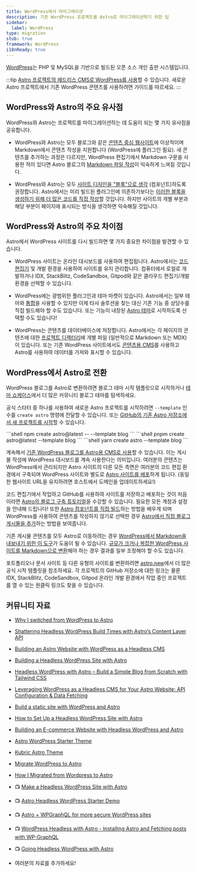 ```yaml
---
title: WordPress에서 마이그레이션
description: 기존 WordPress 프로젝트를 Astro로 마이그레이션하기 위한 팁
sidebar:
  label: WordPress
type: migration
stub: true
framework: WordPress
i18nReady: true
---
```



[WordPress](https://wordpress.org)는 PHP 및 MySQL을 기반으로 빌드된 오픈 소스 개인 출판 시스템입니다.

:::tip
[Astro 프로젝트의 헤드리스 CMS로 WordPress를 사용](/ko/guides/cms/wordpress/)할 수 있습니다. 새로운 Astro 프로젝트에서 기존 WordPress 콘텐츠를 사용하려면 가이드를 따르세요.
:::

## WordPress와 Astro의 주요 유사점

WordPress와 Astro는 프로젝트를 마이그레이션하는 데 도움이 되는 몇 가지 유사점을 공유합니다.

- WordPress와 Astro는 모두 블로그와 같은 [콘텐츠 중심 웹사이트](/ko/concepts/why-astro/#콘텐츠-중심)에 이상적이며 Markdown에서 콘텐츠 작성을 지원합니다 (WordPress에 플러그인 필요). 새 콘텐츠를 추가하는 과정은 다르지만, WordPress 편집기에서 Markdown 구문을 사용한 적이 있다면 Astro 블로그의 [Markdown 파일 작성](/ko/guides/markdown-content/)이 익숙하게 느껴질 것입니다.

- WordPress와 Astro는 모두 [사이트 디자인을 "블록"으로 생각](/ko/concepts/islands/) (컴포넌트)하도록 권장합니다. Astro에서는 미리 빌드된 플러그인에 의존하기보다는 [이러한 블록을 생성하기 위해 더 많은 코드를 직접 작성](/ko/basics/astro-components/)할 것입니다. 하지만 사이트의 개별 부분과 해당 부분이 페이지에 표시되는 방식을 생각하면 익숙해질 것입니다.

## WordPress와 Astro의 주요 차이점

Astro에서 WordPress 사이트를 다시 빌드하면 몇 가지 중요한 차이점을 발견할 수 있습니다.

- WordPress 사이트는 온라인 대시보드를 사용하여 편집됩니다. Astro에서는 [코드 편집기](/ko/editor-setup/) 및 개발 환경을 사용하여 사이트를 유지 관리합니다. 컴퓨터에서 로컬로 개발하거나 IDX, StackBlitz, CodeSandbox, Gitpod와 같은 클라우드 편집기/개발 환경을 선택할 수 있습니다.

- WordPress에는 광범위한 플러그인과 테마 마켓이 있습니다. Astro에서는 일부 테마와 [통합](https://astro.build/integrations/)을 사용할 수 있지만 이제 타사 솔루션을 찾는 대신 기존 기능 중 상당수를 직접 빌드해야 할 수도 있습니다. 또는 기능이 내장된 [Astro 테마](https://astro.build/themes)로 시작하도록 선택할 수도 있습니다!

- WordPress는 콘텐츠를 데이터베이스에 저장합니다. Astro에서는 각 페이지의 콘텐츠에 대한 [프로젝트 디렉터리](/ko/basics/project-structure/)에 개별 파일 (일반적으로 Markdown 또는 MDX)이 있습니다. 또는 기존 WordPress 사이트에서도 [콘텐츠용 CMS](/ko/guides/cms/)를 사용하고 Astro를 사용하여 데이터를 가져와 표시할 수 있습니다.

## WordPress에서 Astro로 전환

WordPress 블로그를 Astro로 변환하려면 블로그 테마 시작 템플릿으로 시작하거나 [테마 쇼케이스](https://astro.build/themes)에서 더 많은 커뮤니티 블로그 테마를 탐색하세요.

공식 스타터 중 하나를 사용하여 새로운 Astro 프로젝트를 시작하려면 `--template` 인수를 `create astro` 명령에 전달할 수 있습니다. 또는 [GitHub의 기존 Astro 저장소에서 새 프로젝트를 시작](/ko/install-and-setup/#cli-마법사로-설치)할 수 있습니다.

  <PackageManagerTabs>
    <Fragment slot="npm">
    ```shell
    npm create astro@latest -- --template blog
    ```
    </Fragment>
    <Fragment slot="pnpm">
    ```shell
    pnpm create astro@latest --template blog
    ```
    </Fragment>
    <Fragment slot="yarn">
    ```shell
    yarn create astro --template blog
    ```
    </Fragment>
  </PackageManagerTabs>

계속해서 [기존 WordPress 블로그를 Astro용 CMS로 사용](/ko/guides/cms/wordpress/)할 수 있습니다. 이는 게시물 작성에 WordPress 대시보드를 계속 사용한다는 의미입니다. 여러분의 콘텐츠는 WordPress에서 관리되지만 Astro 사이트의 다른 모든 측면은 여러분의 코드 편집 환경에서 구축되며 WordPress 사이트와 별도로 [Astro 사이트를 배포](/ko/guides/deploy/)하게 됩니다. (동일한 웹사이트 URL을 유지하려면 호스트에서 도메인을 업데이트하세요!)

코드 편집기에서 작업하고 GitHub를 사용하여 사이트를 저장하고 배포하는 것이 처음이라면 [Astro의 블로그 구축 튜토리얼](/ko/tutorial/0-introduction/)을 수강할 수 있습니다. 필요한 모든 계정과 설정을 안내해 드립니다! 또한 [Astro 컴포넌트를 직접 빌드](/ko/tutorial/3-components/)하는 방법을 배우게 되며 WordPress를 사용하여 콘텐츠를 작성하지 않기로 선택한 경우 [Astro에서 직접 블로그 게시물을 추가](/ko/tutorial/2-pages/2/)하는 방법을 보여줍니다.

기존 게시물 콘텐츠를 모두 Astro로 이동하려는 경우 [WordPress에서 Markdown을 내보내기 위한 이 도구](https://github.com/lonekorean/wordpress-export-to-markdown)가 도움이 될 수 있습니다. [규모가 크거나 복잡한 WordPress 사이트를 Markdown으로 변환](https://swizec.com/blog/how-to-export-a-large-wordpress-site-to-markdown/)해야 하는 경우 결과를 일부 조정해야 할 수도 있습니다.

포트폴리오나 문서 사이트 등 다른 유형의 사이트를 변환하려면 [astro.new](https://astro.new)에서 더 많은 공식 시작 템플릿을 참조하세요. 각 프로젝트의 GitHub 저장소에 대한 링크는 물론 IDX, StackBlitz, CodeSandbox, Gitpod 온라인 개발 환경에서 작업 중인 프로젝트를 열 수 있는 원클릭 링크도 찾을 수 있습니다.

## 커뮤니티 자료

- [Why I switched from WordPress to Astro](https://dev.to/fratzinger/why-i-switched-from-wordpress-to-astro-5ge)
- [Shattering Headless WordPress Build Times with Astro’s Content Layer API](https://andrewkepson.com/blog/headless-wordpress/build-time-astro-content-layer-api/)
- [Building an Astro Website with WordPress as a Headless CMS](https://blog.openreplay.com/building-an-astro-website-with-wordpress-as-a-headless-cms/)
- [Building a Headless WordPress Site with Astro](https://wpengine.com/builders/building-headless-wordpress-site-astro/)
- [Headless WordPress with Astro – Build a Simple Blog from Scratch with Tailwind CSS](https://fullstackdigital.io/blog/headless-wordpress-with-astro-build-a-simple-blog/)
- [Leveraging WordPress as a Headless CMS for Your Astro Website: API Configuration & Data Fetching](https://medium.com/@bangemann.dev/configure-wordpress-rest-api-setup-data-fetching-4af5161095f6)
- [Build a static site with WordPress and Astro](https://kinsta.com/blog/wordpress-astro/)
- [How to Set Up a Headless WordPress Site with Astro](https://dev.to/mathiasahlgren/how-to-set-up-a-headless-wordpress-site-with-astro-3a2h)
- [Building an E-commerce Website with Headless WordPress and Astro](https://shaxadd.medium.com/building-an-e-commerce-website-with-headless-wordpress-and-astro-2712d8c8b735)
- [Astro WordPress Starter Theme](https://astro.build/themes/details/astro-wordpress-starter/)
- [Kubric Astro Theme](https://astro.build/themes/details/kubrick-astro/)
- [Migrate WordPress to Astro](https://delucis.github.io/dewp/)
- [How I Migrated from Wordpress to Astro](https://itsthatlady.dev/blog/migrate-from-wordpress-to-astro/)
- 📺 [Make a Headless WordPress Site with Astro](https://www.youtube.com/watch?v=54U7dVmhyxE)
- 📺 [Astro Headless WordPress Starter Demo](https://www.youtube.com/watch?v=BcoxZZIfESI)
- 📺 [Astro + WPGraphQL for more secure WordPress sites](https://www.youtube.com/watch?v=fWxn-r83ygQ)
- 📺 [WordPress Headless with Astro - Installing Astro and Fetching posts with WP-GraphQL](https://www.youtube.com/watch?v=2PSqABrME28)
- 📺 [Going Headless WordPress with Astro](https://www.youtube.com/watch?v=MP2TR6Z_YTc)

- 여러분의 자료를 추가하세요!
